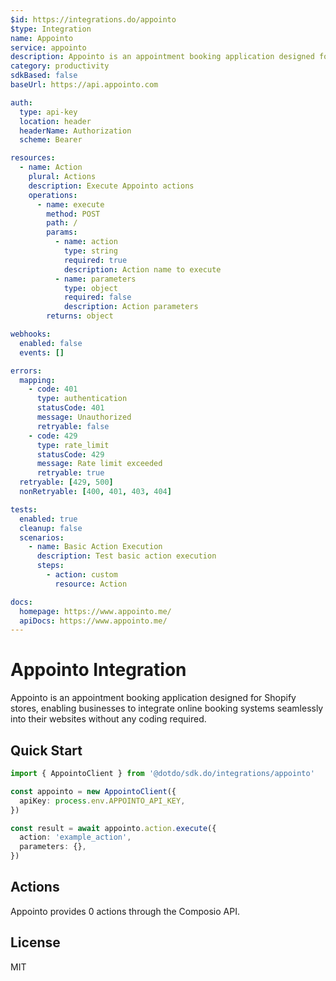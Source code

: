 ```yaml
---
$id: https://integrations.do/appointo
$type: Integration
name: Appointo
service: appointo
description: Appointo is an appointment booking application designed for Shopify stores, enabling businesses to integrate online booking systems seamlessly into their websites without any coding required.
category: productivity
sdkBased: false
baseUrl: https://api.appointo.com

auth:
  type: api-key
  location: header
  headerName: Authorization
  scheme: Bearer

resources:
  - name: Action
    plural: Actions
    description: Execute Appointo actions
    operations:
      - name: execute
        method: POST
        path: /
        params:
          - name: action
            type: string
            required: true
            description: Action name to execute
          - name: parameters
            type: object
            required: false
            description: Action parameters
        returns: object

webhooks:
  enabled: false
  events: []

errors:
  mapping:
    - code: 401
      type: authentication
      statusCode: 401
      message: Unauthorized
      retryable: false
    - code: 429
      type: rate_limit
      statusCode: 429
      message: Rate limit exceeded
      retryable: true
  retryable: [429, 500]
  nonRetryable: [400, 401, 403, 404]

tests:
  enabled: true
  cleanup: false
  scenarios:
    - name: Basic Action Execution
      description: Test basic action execution
      steps:
        - action: custom
          resource: Action

docs:
  homepage: https://www.appointo.me/
  apiDocs: https://www.appointo.me/
---
```


# Appointo Integration

Appointo is an appointment booking application designed for Shopify stores, enabling businesses to integrate online booking systems seamlessly into their websites without any coding required.

## Quick Start

```typescript
import { AppointoClient } from '@dotdo/sdk.do/integrations/appointo'

const appointo = new AppointoClient({
  apiKey: process.env.APPOINTO_API_KEY,
})

const result = await appointo.action.execute({
  action: 'example_action',
  parameters: {},
})
```

## Actions

Appointo provides 0 actions through the Composio API.

## License

MIT
